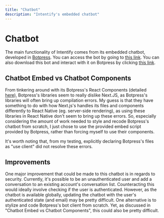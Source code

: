 ```yaml
---
title: "Chatbot"
description: "Intentify's embedded chatbot"
---
```

# Chatbot
The main functionality of Intentify comes from its embedded chatbot, developed in [Botpress](https://botpress.com/). You can access the bot
by going to [this link](https://cdn.botpress.cloud/webchat/v2.2/shareable.html?configUrl=https://files.bpcontent.cloud/2024/11/26/21/20241126213006-5BKMDW08.json).
You can also download this bot and interact with it on Botpress by clicking [this link](https://drive.google.com/file/d/1VIziWGD0jWUoUnNVXpXBVkNlxmld7at1/view?usp=sharing).

## Chatbot Embed vs Chatbot Components
From tinkering around with its Botpress's React Components (detailed [here](https://botpress.com/docs/react-js)), Botpress's libraries seem to really dislike
Next.JS, as Botpress's libraries will often bring up compilation errors. My guess is that they have something to do with how Next.js's handles its files and components differently
to React Native (eg. server-side rendering), as using these libraries in React Native don't seem to bring up these errors.
So, especially considering the amount of work needed to style and recode Botpress's chatbot from scratch, I just chose to use the provided embed script provided by Botpress,
rather than forcing myself to use their components.

It's worth noting that, from my testing, explicitly declaring Botpress's files as "use client" did not resolve these errors.

## Improvements
One major improvement that could be made to this chatbot is in regards to security. Currently, it's possible to be an unauthenticated user and add a conversation
to an existing account's conversation list. Counteracting this would ideally involve checking if the user is authenticated. However, as the chatbot is available
globally, updating the chatbot with the user's authenticated state (and email) may be pretty difficult. One alternative is to stylize and code Botpress's bot client
from scratch. Yet, as discussed in "Chatbot Embed vs Chatbot Components", this could also be pretty difficult.